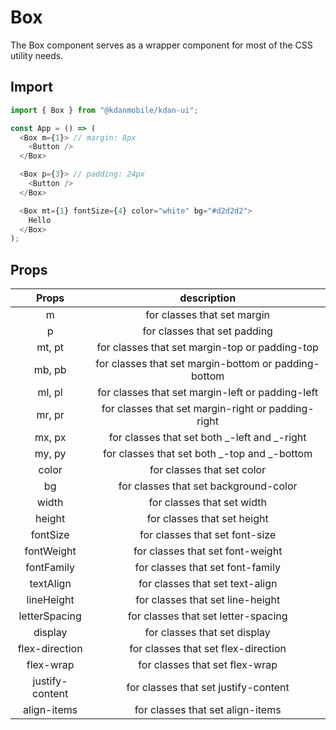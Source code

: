 
<Meta title="Utils/Box" />

# Box

The Box component serves as a wrapper component for most of the CSS utility needs.

## Import

```js
import { Box } from "@kdanmobile/kdan-ui";

const App = () => (
  <Box m={1}> // margin: 8px
    <Button />
  </Box>

  <Box p={3}> // padding: 24px
    <Button />
  </Box>

  <Box mt={1} fontSize={4} color="white" bg="#d2d2d2">
    Hello
  </Box>
);
```

## Props

|     Props     |                     description                      |
| :-----------: | :--------------------------------------------------: |
|       m       |             for classes that set margin              |
|       p       |             for classes that set padding             |
|    mt, pt     |    for classes that set margin-top or padding-top    |
|    mb, pb     | for classes that set margin-bottom or padding-bottom |
|    ml, pl     |   for classes that set margin-left or padding-left   |
|    mr, pr     |  for classes that set margin-right or padding-right  |
|    mx, px     |     for classes that set both _-left and _-right     |
|    my, py     |     for classes that set both _-top and _-bottom     |
|     color     |              for classes that set color              |
|      bg       |        for classes that set background-color         |
|     width     |              for classes that set width              |
|     height    |             for classes that set height              |
|   fontSize    |            for classes that set font-size            |
|  fontWeight   |           for classes that set font-weight           |
|  fontFamily   |           for classes that set font-family           |
|   textAlign   |           for classes that set text-align            |
|  lineHeight   |           for classes that set line-height           |
| letterSpacing |         for classes that set letter-spacing          |
|    display    |         for classes that set display                 |
| flex-direction|         for classes that set flex-direction          |
|   flex-wrap   |         for classes that set flex-wrap               |
| justify-content |       for classes that set justify-content         |
|  align-items  |         for classes that set align-items             |
